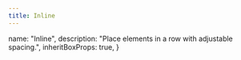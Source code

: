 ```yaml
---
title: Inline
---
```




  name: "Inline",
  description: "Place elements in a row with adjustable spacing.",
  inheritBoxProps: true,
}

<Showcase playroomPath="#?code=N4Igxg9gJgpiBcIA8BJAdgGwJZpgPgB00ACYpABQwEMwYALCDWAJ2LpiwHM6AXAXmABWAAwBfYgHcsUHnQEBGYWOIB6QiTKUa9RizYdu-Icqky5wRcrVFSFarQZMYrdl14CR407IVLx1jTttRz1XQw8TaR8LP1V1Wy0HXWd9NyNPSSjzS394zXsdJxcDd2MvLN8rdSQVdGxcdRAAGhBvOgBnBABtAGYAdkEmvoA2AA4mxQAmABYAXVEgA">
  <Inline>
    <Placeholder height={50} width={60} />
    <Placeholder height={50} width={100} />
    <Placeholder height={50} width={30} />
    <Placeholder height={50} width={150} />
  </Inline>
</Showcase>
